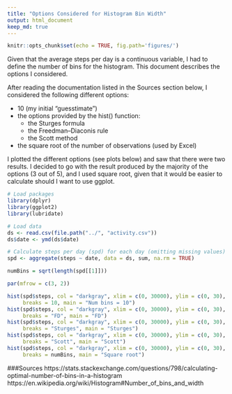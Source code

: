```yaml
---
title: "Options Considered for Histogram Bin Width"
output: html_document
keep_md: true
---
```


```r
knitr::opts_chunk$set(echo = TRUE, fig.path='figures/')
```
Given that the average steps per day is a continuous variable, I had to define the number of bins for the histogram. This document describes the options I considered.

After reading the documentation listed in the Sources section below, I considered the following different options:  

* 10 (my initial "guesstimate")
* the options provided by the hist() function:  
    + the Sturges formula 
    + the Freedman–Diaconis rule
    + the Scott method
 * the square root of the number of observations (used by Excel)

I plotted the different options (see plots below) and saw that there were two results. I decided to go with the result produced by the majority of the options (3 out of 5), and I used 
square root, given that it would be easier to calculate should I want to use ggplot.

```r
# Load packages 
library(dplyr)
library(ggplot2)
library(lubridate)
```
```r
# Load data
ds <- read.csv(file.path("../", "activity.csv"))
ds$date <- ymd(ds$date)

# Calculate steps per day (spd) for each day (omitting missing values)
spd <- aggregate(steps ~ date, data = ds, sum, na.rm = TRUE)
```

```r
numBins = sqrt(length(spd[[1]]))

par(mfrow = c(3, 2))

hist(spd$steps, col = "darkgray", xlim = c(0, 30000), ylim = c(0, 30),
     breaks = 10, main = "Num bins = 10")
hist(spd$steps, col = "darkgray", xlim = c(0, 30000), ylim = c(0, 30),
     breaks = "FD", main = "FD")
hist(spd$steps, col = "darkgray", xlim = c(0, 30000), ylim = c(0, 30),
     breaks = "Sturges", main = "Sturges")
hist(spd$steps, col = "darkgray", xlim = c(0, 30000), ylim = c(0, 30),
     breaks = "Scott", main = "Scott")
hist(spd$steps, col = "darkgray", xlim = c(0, 30000), ylim = c(0, 30),
     breaks = numBins, main = "Square root")

```

###Sources 
https://stats.stackexchange.com/questions/798/calculating-optimal-number-of-bins-in-a-histogram
https://en.wikipedia.org/wiki/Histogram#Number_of_bins_and_width
